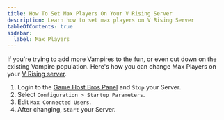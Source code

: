```yaml
---
title: How To Set Max Players On Your V Rising Server
description: Learn how to set max players on V Rising Server
tableOfContents: true
sidebar:
  label: Max Players
---
```


If you're trying to add more Vampires to the fun, or even cut down on the existing Vampire population. Here's how you can change Max Players on your [V Rising server](https://www.gamehostbros.com/v-rising-server-hosting/).
<Steps>
1. Login to the [Game Host Bros Panel](https://panel.gamehostbros.com/) and `Stop` your Server.
2. Select `Configuration > Startup Parameters`.
3. Edit `Max Connected Users`.
4. After changing, `Start` your Server.
</Steps>
